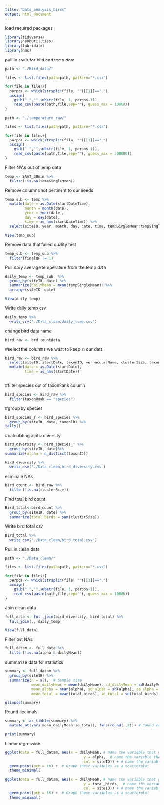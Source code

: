 ```yaml
---
title: "Data_analysis_birds"
output: html_document
---
```

load required packages
```r
library(tidyverse)
library(neonUtilities)
library(lubridate)
library(hms)
```

pull in csv's for bird and temp data
```r
path <- "./Bird_data/"

files <- list.files(path=path, pattern="*.csv")

for(file in files){
  perpos <- which(strsplit(file, "")[[1]]==".")
  assign(
    gsub(" ","",substr(file, 1, perpos-1)),
    read_csv(paste(path,file,sep=""), guess_max = 10000))
}

path <- "./temperature_raw/"

files <- list.files(path=path, pattern="*.csv")

for(file in files){
  perpos <- which(strsplit(file, "")[[1]]==".")
  assign(
    gsub(" ","",substr(file, 1, perpos-1)),
    read_csv(paste(path,file,sep=""), guess_max = 500000))
}
```
Filter N/As out of temp data
```r
temp <- SAAT_30min %>% 
  filter(!is.na(tempSingleMean))
```

Remove columns not pertinent to our needs
```r
temp_sub <- temp %>% 
  mutate(date = as.Date(startDateTime),
         month = month(date),
         year = year(date),
         day = day(date),
         time = as_hms(startDateTime)) %>% 
  select(siteID, year, month, day, date, time, tempSingleMean:tempSingleMaximum, finalQF)

View(temp_sub)
```

Remove data that failed quality test
```r
temp_sub <- temp_sub %>% 
  filter(finalQF != 1)
```

Pull daily average temperature from the temp data
```r
daily_temp <- temp_sub  %>% 
  group_by(siteID, date) %>% 
  summarize(dailyMean = mean(tempSingleMean)) %>% 
  arrange(siteID, date)

View(daily_temp)
```

Write daily temp csv
```r
daily_temp %>% 
  write_csv('./Data_clean/daily_temp.csv')
```

change bird data name
```r
bird_raw <- brd_countdata
```
#select the columns we want to keep in our data
```r
bird_raw <- bird_raw %>%
  select(siteID, startDate, taxonID, vernacularName, clusterSize, taxonRank) %>%
  mutate(date = as.Date(startDate),
         time = as_hms(startDate))
         
```


#filter species out of taxonRank column
```r
bird_species <- bird_raw %>% 
  filter(taxonRank == "species")
```
#group by species
```r
bird_species_T <- bird_species %>%
  group_by(siteID, date, taxonID) %>%
tally()
```

#calculating alpha diversity

```r
bird_diversity <- bird_species_T %>%
  group_by(siteID, date)%>%
summarize(alpha = n_distinct(taxonID))
```
```r
bird_diversity %>%
  write_csv('./Data_clean/bird_diversity.csv')
```

eliminate NAs
```r
bird_count <- bird_raw %>% 
  filter(!is.na(clusterSize))
```


Find total bird count
```r
Bird_total<-bird_count %>%
  group_by(siteID, date) %>%
  summarize(total_birds = sum(clusterSize))
```

Write bird total csv
```r
Bird_total %>%
  write_csv('./Data_clean/bird_total.csv')
```


Pull in clean data
```r
path <- "./Data_clean/"

files <- list.files(path=path, pattern="*.csv")

for(file in files){
  perpos <- which(strsplit(file, "")[[1]]==".")
  assign(
    gsub(" ","",substr(file, 1, perpos-1)),
    read_csv(paste(path,file,sep=""), guess_max = 10000))
}

```
Join clean data
```r
full_data <- full_join(bird_diversity, bird_total) %>% 
  full_join(., daily_temp) 

View(full_data)
```

Filter out NAs
```r
full_datam <- full_data %>% 
  filter(!is.na(alpha & dailyMean))
```

summarize data for statistics
```r
summary <- full_datam %>% 
  group_by(siteID) %>% 
  summarize(n = n(),  # Sample size
            mean_dailyMean = mean(dailyMean), sd_dailyMean = sd(dailyMean), se_dailyMean = sd_dailyMean/sqrt(n), # Mean, sd, se for dailyMean
            mean_alpha = mean(alpha), sd_alpha = sd(alpha), se_alpha = sd_alpha/sqrt(n),
            mean_total = mean(total_birds), sd_total = sd(total_birds), se_total = sd_total/sqrt(n))

glimpse(summary)
```

Round decimals
```r
summary <- as_tibble(summary) %>% 
  mutate_at(vars(mean_dailyMean:se_total), funs(round(.,2))) # Round each of our calculated columns to 2 decimals

print(summary)
```

Linear regression
```r
ggplot(data = full_datam, aes(x = dailyMean, # name the variable that goes on the x-axis
                                    y = alpha,  # name the variable that goes on the y-axis
                                    col = siteID)) + # name the variable to differentiate colors
  geom_point(pch = 16) +  # Graph these variables as a scatterplot
  theme_minimal()
```

```r
ggplot(data = full_datam, aes(x = dailyMean, # name the variable that goes on the x-axis
                                    y = total_birds,  # name the variable that goes on the y-axis
                                    col = siteID)) + # name the variable to differentiate colors
  geom_point(pch = 16) +  # Graph these variables as a scatterplot
  theme_minimal()
```

